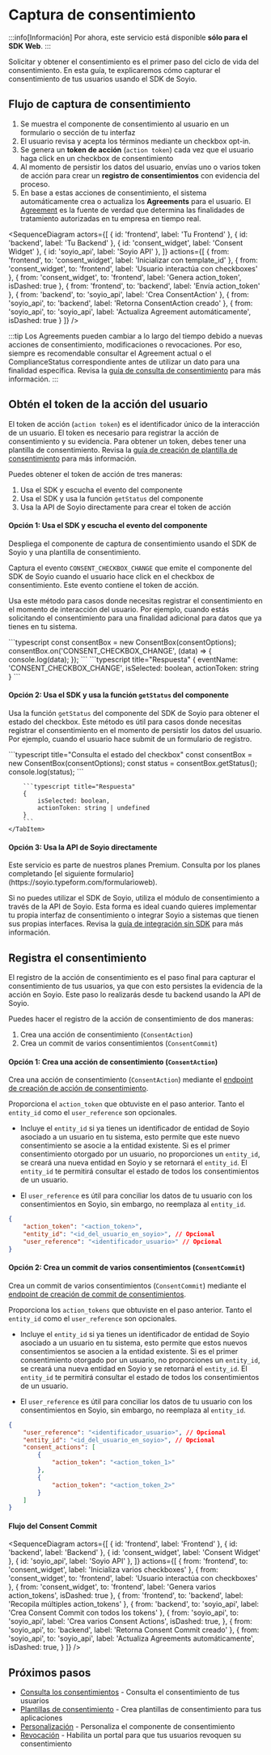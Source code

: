
# Captura de consentimiento

:::info[Información]
Por ahora, este servicio está disponible **sólo para el SDK Web**.
:::

Solicitar y obtener el consentimiento es el primer paso del ciclo de vida del consentimiento. En esta guía, te explicaremos cómo capturar el consentimiento de tus usuarios usando el SDK de Soyio.

## Flujo de captura de consentimiento

1. Se muestra el componente de consentimiento al usuario en un formulario o sección de tu interfaz
2. El usuario revisa y acepta los términos mediante un checkbox opt-in.
3. Se genera un **token de acción** (`action token`) cada vez que el usuario haga click en un checkbox de consentimiento
4. Al momento de persistir los datos del usuario, envías uno o varios token de acción para crear un **registro de consentimientos** con evidencia del proceso.
5. En base a estas acciones de consentimiento, el sistema automáticamente crea o actualiza los **Agreements** para el usuario. El [Agreement](../main/agreement.mdx) es la fuente de verdad que determina las finalidades de tratamiento autorizadas en tu empresa en tiempo real.

<SequenceDiagram
  actors={[
    { id: 'frontend', label: 'Tu Frontend' },
    { id: 'backend', label: 'Tu Backend' },
    { id: 'consent_widget', label: 'Consent Widget' },
    { id: 'soyio_api', label: 'Soyio API' },
  ]}
  actions={[
    {
      from: 'frontend',
      to: 'consent_widget',
      label: 'Inicializar con template_id'
    },
    {
      from: 'consent_widget',
      to: 'frontend',
      label: 'Usuario interactúa con checkboxes'
    },
    {
      from: 'consent_widget',
      to: 'frontend',
      label: 'Genera action_token',
      isDashed: true
    },
    {
      from: 'frontend',
      to: 'backend',
      label: 'Envía action_token'
    },
    {
      from: 'backend',
      to: 'soyio_api',
      label: 'Crea ConsentAction'
    },
    {
      from: 'soyio_api',
      to: 'backend',
      label: 'Retorna ConsentAction creado'
    },
    {
      from: 'soyio_api',
      to: 'soyio_api',
      label: 'Actualiza Agreement automáticamente',
      isDashed: true
    }
  ]}
/>

:::tip
Los Agreements pueden cambiar a lo largo del tiempo debido a nuevas acciones de consentimiento, modificaciones o revocaciones. Por eso, siempre es recomendable consultar el Agreement actual o el ComplianceStatus correspondiente antes de utilizar un dato para una finalidad específica. Revisa la [guía de consulta de consentimiento](./consent-query.mdx) para más información.
:::

## Obtén el token de la acción del usuario

El token de acción (`action token`) es el identificador único de la interacción de un usuario. El token es necesario para registrar la acción de consentimiento y su evidencia. Para obtener un token, debes tener una plantilla de consentimiento. Revisa la [guía de creación de plantilla de consentimiento](./consent-templates.mdx) para más información.

Puedes obtener el token de acción de tres maneras:

1. Usa el SDK y escucha el evento del componente
2. Usa el SDK y usa la función `getStatus` del componente
3. Usa la API de Soyio directamente para crear el token de acción

#### Opción 1: Usa el SDK y escucha el evento del componente

Despliega el componente de captura de consentimiento usando el SDK de Soyio y una plantilla de consentimiento.

Captura el evento `CONSENT_CHECKBOX_CHANGE` que emite el componente del SDK de Soyio cuando el usuario hace click en el checkbox de consentimiento. Este evento contiene el token de acción.

Usa este método para casos donde necesitas registrar el consentimiento en el momento de interacción del usuario. Por ejemplo, cuando estás solicitando el consentimiento para una finalidad adicional para datos que ya tienes en tu sistema.

<Tabs>
    <TabItem value="web" label="SDK Web" default>
        ```typescript
        const consentBox = new ConsentBox(consentOptions);
        consentBox.on('CONSENT_CHECKBOX_CHANGE', (data) => {
            console.log(data);
        });
        ```
        ```typescript title="Respuesta"
        {
            eventName: 'CONSENT_CHECKBOX_CHANGE',
            isSelected: boolean,
            actionToken: string
        }
        ```
    </TabItem>
</Tabs>

#### Opción 2: Usa el SDK y usa la función `getStatus` del componente

Usa la función `getStatus` del componente del SDK de Soyio para obtener el estado del checkbox. Este método es útil para casos donde necesitas registrar el consentimiento en el momento de persistir los datos del usuario. Por ejemplo, cuando el usuario hace submit de un formulario de registro.

<Tabs>
    <TabItem value="web" label="SDK Web" default>
        ```typescript title="Consulta el estado del checkbox"
        const consentBox = new ConsentBox(consentOptions);
        const status = consentBox.getStatus();
        console.log(status);
        ```

        ```typescript title="Respuesta"
        {
            isSelected: boolean,
            actionToken: string | undefined
        }
        ```
    </TabItem>
</Tabs>

#### Opción 3: Usa la API de Soyio directamente

<Admonition type="success" icon="⭐" title="Funcionalidad Premium">
Este servicio es parte de nuestros planes Premium. Consulta por los planes completando [el siguiente formulario](https://soyio.typeform.com/formularioweb).
</Admonition>

Si no puedes utilizar el SDK de Soyio, utiliza el módulo de consentimiento a través de la API de Soyio. Esta forma es ideal cuando quieres implementar tu propia interfaz de consentimiento o integrar Soyio a sistemas que tienen sus propias interfaces. Revisa la [guía de integración sin SDK](./consent-api.mdx) para más información.

## Registra el consentimiento

El registro de la acción de consentimiento es el paso final para capturar el consentimiento de tus usuarios, ya que con esto persistes la evidencia de la acción en Soyio. Este paso lo realizarás desde tu backend usando la API de Soyio.

Puedes hacer el registro de la acción de consentimiento de dos maneras:

1. Crea una acción de consentimiento (`ConsentAction`)
2. Crea un commit de varios consentimientos (`ConsentCommit`)

#### Opción 1: Crea una acción de consentimiento (`ConsentAction`)

Crea una acción de consentimiento (`ConsentAction`) mediante el [endpoint de creación de acción de consentimiento](../../api/resources/create-consent-action.api.mdx).

Proporciona el `action_token` que obtuviste en el paso anterior. Tanto el `entity_id` como el `user_reference` son opcionales.

- Incluye el `entity_id` si ya tienes un identificador de entidad de Soyio asociado a un usuario en tu sistema, esto permite que este nuevo consentimiento se asocie a la entidad existente. Si es el primer consentimiento otorgado por un usuario, no proporciones un `entity_id`, se creará una nueva entidad en Soyio y se retornará el `entity_id`. El `entity_id` te permitirá consultar el estado de todos los consentimientos de un usuario.

- El `user_reference` es útil para conciliar los datos de tu usuario con los consentimientos en Soyio, sin embargo, no reemplaza al `entity_id`.

```json title="POST /api/v1/consent_actions"
{
    "action_token": "<action_token>",
    "entity_id": "<id_del_usuario_en_soyio>", // Opcional
    "user_reference": "<identificador_usuario>" // Opcional
}
```

#### Opción 2: Crea un commit de varios consentimientos (`ConsentCommit`)

Crea un commit de varios consentimientos (`ConsentCommit`) mediante el [endpoint de creación de commit de consentimientos](../../api/resources/create-consent-commit.api.mdx).

Proporciona los `action_tokens` que obtuviste en el paso anterior. Tanto el `entity_id` como el `user_reference` son opcionales.

- Incluye el `entity_id` si ya tienes un identificador de entidad de Soyio asociado a un usuario en tu sistema, esto permite que estos nuevos consentimientos se asocien a la entidad existente. Si es el primer consentimiento otorgado por un usuario, no proporciones un `entity_id`, se creará una nueva entidad en Soyio y se retornará el `entity_id`. El `entity_id` te permitirá consultar el estado de todos los consentimientos de un usuario.

- El `user_reference` es útil para conciliar los datos de tu usuario con los consentimientos en Soyio, sin embargo, no reemplaza al `entity_id`.

```json title="POST /api/v1/consent_commits"
{
    "user_reference": "<identificador_usuario>", // Opcional
    "entity_id": "<id_del_usuario_en_soyio>", // Opcional
    "consent_actions": [
        {
            "action_token": "<action_token_1>"
        },
        {
            "action_token": "<action_token_2>"
        }
    ]
}
```
#### Flujo del Consent Commit

<SequenceDiagram
  actors={[
    { id: 'frontend', label: 'Frontend' },
    { id: 'backend', label: 'Backend' },
    { id: 'consent_widget', label: 'Consent Widget' },
    { id: 'soyio_api', label: 'Soyio API' },
  ]}
  actions={[
    {
      from: 'frontend',
      to: 'consent_widget',
      label: 'Inicializa varios checkboxes'
    },
    {
      from: 'consent_widget',
      to: 'frontend',
      label: 'Usuario interactúa con checkboxes'
    },
    {
      from: 'consent_widget',
      to: 'frontend',
      label: 'Genera varios action_tokens',
      isDashed: true
    },
    {
      from: 'frontend',
      to: 'backend',
      label: 'Recopila múltiples action_tokens'
    },
    {
      from: 'backend',
      to: 'soyio_api',
      label: 'Crea Consent Commit con todos los tokens'
    },
    {
      from: 'soyio_api',
      to: 'soyio_api',
      label: 'Crea varios Consent Actions',
      isDashed: true,
    },
    {
      from: 'soyio_api',
      to: 'backend',
      label: 'Retorna Consent Commit creado'
    },
    {
      from: 'soyio_api',
      to: 'soyio_api',
      label: 'Actualiza Agreements automáticamente',
      isDashed: true,
    }
  ]}
/>


## Próximos pasos

- [Consulta los consentimientos](./consent-query.mdx) - Consulta el consentimiento de tus usuarios
- [Plantillas de consentimiento](./consent-templates.mdx) - Crea plantillas de consentimiento para tus aplicaciones
- [Personalización](./customization.mdx) - Personaliza el componente de consentimiento
- [Revocación](./consent-revocation.mdx) - Habilita un portal para que tus usuarios revoquen su consentimiento